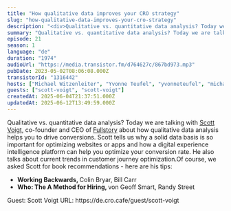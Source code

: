```yaml
---
title: "How qualitative data improves your CRO strategy"
slug: "how-qualitative-data-improves-your-cro-strategy"
description: "<div>Qualitative vs. quantitative data analysis? Today we are talking with <a href=\"https://www.linkedin.com/in/scottmvoigt/\">Scott Voigt</a>, co-founder and CEO of <a href=\"https://www.fullstory.com/\">Fullstory</a> about how qualitative data analysis helps you to drive conversions. Scott tells us why a solid data basis is so important for optimizing websites or apps and how a digital experience intelligence platform can help you optimize your conversion rate. He also talks about current trends in customer journey optimization.Of course, we asked Scott for book recommendations - here are his tips:</div><ul><li><strong>Working Backwards, </strong>Colin Bryar, Bill Carr</li><li><strong>Who: The A Method for Hiring, </strong>von Geoff Smart, Randy Street</li></ul><div>&nbsp;Guest: Scott Voigt URL: https://de.cro.cafe/guest/scott-voigt&nbsp;</div>"
summary: "Qualitative vs. quantitative data analysis? Today we are talking with Scott Voigt, co-founder and CEO of Fullstory about how qualitative data analysis helps you to drive conversions. Scott tells us why a solid data basis is so important for optimizing websites or apps and how a digital experience intelligence platform can help you optimize your conversion rate. He also talks about current trends in customer journey optimization.Of course, we asked Scott for book recommendations - here are his tips:Working Backwards, Colin Bryar, Bill CarrWho: The A Method for Hiring, von Geoff Smart, Randy Street Guest: Scott Voigt URL: https://de.cro.cafe/guest/scott-voigt "
episode: 21
season: 1
language: "de"
duration: "1974"
audioUrl: "https://media.transistor.fm/d764627c/867bd973.mp3"
pubDate: 2023-05-02T08:06:08.000Z
transistorId: "1316442"
hosts: ["Michael Witzenleiter", "Yvonne Teufel", "yvonneteufel", "michaelwitzenleiter"]
guests: ["scott-voigt", "scott-voigt"]
createdAt: 2025-06-04T21:37:51.000Z
updatedAt: 2025-06-12T13:49:59.000Z
---
```


Qualitative vs. quantitative data analysis? Today we are talking with <a href="https://www.linkedin.com/in/scottmvoigt/">Scott Voigt</a>, co-founder and CEO of <a href="https://www.fullstory.com/">Fullstory</a> about how qualitative data analysis helps you to drive conversions. Scott tells us why a solid data basis is so important for optimizing websites or apps and how a digital experience intelligence platform can help you optimize your conversion rate. He also talks about current trends in customer journey optimization.Of course, we asked Scott for book recommendations - here are his tips:
<ul><li><strong>Working Backwards, </strong>Colin Bryar, Bill Carr</li><li><strong>Who: The A Method for Hiring, </strong>von Geoff Smart, Randy Street</li></ul> Guest: Scott Voigt URL: https://de.cro.cafe/guest/scott-voigt
